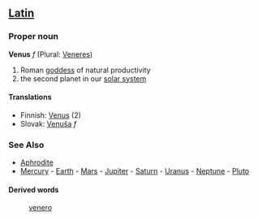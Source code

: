 ==[[Latin]]==
===Proper noun===
'''Venus''' ''f'' (Plural: [[Veneres]])

# Roman [[goddess]] of natural productivity
# the second planet in our [[solar system]]

==== Translations ====
*Finnish: [[Venus]] (2)
*Slovak: [[Venuša]] ''f''

=== See Also ===
* [[Aphrodite]]
*[[Mercury]] - [[Earth]] - [[Mars]] - [[Jupiter]] - [[Saturn]] - [[Uranus]] - [[Neptune]] - [[Pluto]]

====Derived words====
: [[venero]]